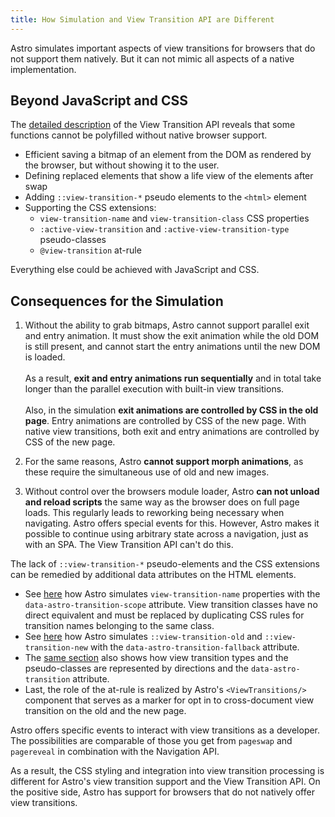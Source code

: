 ```yaml
---
title: How Simulation and View Transition API are Different
---
```


Astro simulates important aspects of view transitions for browsers that do not support them natively. But it can not mimic all aspects of a native implementation.

## Beyond JavaScript and CSS
The [detailed description](/jotter/api/details/) of the View Transition API reveals that some functions cannot be polyfilled without native browser support.
- Efficient saving a bitmap of an element from the DOM as rendered by the browser, but without showing it to the user.
- Defining replaced elements that show a life view of the elements after swap
- Adding `::view-transition-*` pseudo elements to the `<html>` element
- Supporting the CSS extensions:
  - `view-transition-name` and `view-transition-class` CSS properties
  - `:active-view-transition` and `:active-view-transition-type` pseudo-classes
  - `@view-transition` at-rule

[^1]: html2canvas might be a candidate for some limited ability to capture images.

Everything else could be achieved with JavaScript and CSS.

## Consequences for the Simulation


1. Without the ability to grab bitmaps, Astro cannot support parallel exit and entry animation. It must show the exit animation while the old DOM is still present, and cannot start the entry animations until the new DOM is loaded. \
\
As a result, **exit and entry animations run sequentially** and in total take longer  than the parallel execution with built-in view transitions. \
\
Also, in the simulation **exit animations are controlled by CSS in the old page**. Entry animations are controlled by CSS of the new page. With native view transitions, both exit and entry animations are controlled by CSS of the new page.


2. For the same reasons, Astro **cannot support morph animations**, as these require the simultaneous use of old and new images.

3. Without control over the browsers module loader, Astro **can not unload and reload scripts** the same way as the browser does on full page loads. This regularly leads to reworking being necessary when navigating. Astro offers special events for this. However, Astro makes it possible to continue using arbitrary state across a navigation, just as with an SPA. The View Transition API can't do this.

The lack of `::view-transition-*` pseudo-elements and the CSS extensions can be remedied by additional data attributes on the HTML elements.


* See [here](/jotter/astro/directives/#transitionname) how Astro simulates `view-transition-name` properties with the  `data-astro-transition-scope` attribute. View transition classes have no direct equivalent and must be replaced by duplicating CSS rules for transition names belonging to the same class.
* See [here](/jotter/astro/directives/#transitionanimate) how Astro simulates `::view-transition-old` and `::view-transition-new` with the `data-astro-transition-fallback` attribute.
* The [same section](/jotter/astro/directives/#transitionanimate) also shows how view transition types and the pseudo-classes are represented by directions and the `data-astro-transition` attribute.
* Last, the role of the at-rule is realized by Astro's `<ViewTransitions/>` component that serves as a marker for opt in to cross-document view transition on the old and the new page.


Astro offers specific events to interact with view transitions as a developer. The possibilities  are comparable of those you get from `pageswap` and `pagereveal` in combination with the Navigation API.

As a result, the CSS styling and integration into view transition processing is different for Astro's view transition support and the View Transition API. On the positive side, Astro has support for browsers that do not natively offer view transitions.

